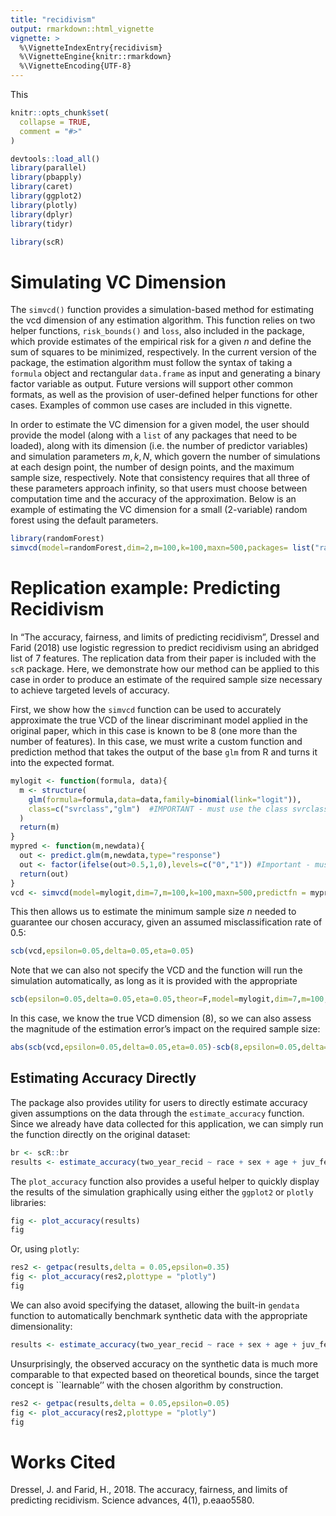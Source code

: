 ```yaml
---
title: "recidivism"
output: rmarkdown::html_vignette
vignette: >
  %\VignetteIndexEntry{recidivism}
  %\VignetteEngine{knitr::rmarkdown}
  %\VignetteEncoding{UTF-8}
---
```

This
```r
knitr::opts_chunk$set(
  collapse = TRUE,
  comment = "#>"
)
```
```r
devtools::load_all()
library(parallel)
library(pbapply)
library(caret)
library(ggplot2)
library(plotly)
library(dplyr)
library(tidyr)
```
```r

library(scR)
```

# Simulating VC Dimension

The `simvcd()` function provides a simulation-based method for estimating the vcd dimension of any estimation algorithm. This function relies on two helper functions, `risk_bounds()` and `loss`, also included in the package, which provide estimates of the empirical risk for a given $n$ and define the sum of squares to be minimized, respectively. In the current version of the package, the estimation algorithm must follow the syntax of taking a `formula` object and rectangular `data.frame` as input and generating a binary factor variable as output. Future versions will support other common formats, as well as the provision of user-defined helper functions for other cases. Examples of common use cases are included in this vignette. 

In order to estimate the VC dimension for a given model, the user should provide the model (along with a `list` of any packages that need to be loaded), along with its dimension (i.e. the number of predictor variables) and simulation parameters $m,k,N$, which govern the number of simulations at each design point, the number of design points, and the maximum sample size, respectively. Note that consistency requires that all three of these parameters approach infinity, so that users must choose between computation time and the accuracy of the approximation. Below is an example of estimating the VC dimension for a small (2-variable) random forest using the default parameters. 

```r
library(randomForest)
simvcd(model=randomForest,dim=2,m=100,k=100,maxn=500,packages= list("randomForest"))
```

# Replication example: Predicting Recidivism

In "The accuracy, fairness, and limits of predicting recidivism", Dressel and Farid (2018) use logistic regression to predict recidivism using an abridged list of 7 features. The replication data from their paper is included with the `scR` package. Here, we demonstrate how our method can be applied to this case in order to produce an estimate of the required sample size necessary to achieve targeted levels of accuracy.

First, we show how the `simvcd` function can be used to accurately approximate the true VCD of the linear discriminant model applied in the original paper, which in this case is known to be $8$ (one more than the number of features). In this case, we must write a custom function and prediction method that takes the output of the base `glm` from R and turns it into the expected format.

```r
mylogit <- function(formula, data){
  m <- structure(
    glm(formula=formula,data=data,family=binomial(link="logit")),
    class=c("svrclass","glm")  #IMPORTANT - must use the class svrclass to work correctly
  )
  return(m)
}
mypred <- function(m,newdata){
  out <- predict.glm(m,newdata,type="response")
  out <- factor(ifelse(out>0.5,1,0),levels=c("0","1")) #Important - must specify levels to account for possibility of all observations being classified into the same class in smaller samples
  return(out)
}
vcd <- simvcd(model=mylogit,dim=7,m=100,k=100,maxn=500,predictfn = mypred) #Takes about 20 minutes to run on mid-range test machine (Intel i5-11600K CPU)
```
This then allows us to estimate the minimum sample size $n$ needed to guarantee our chosen accuracy, given an assumed misclassification rate of $0.5$:

```r
scb(vcd,epsilon=0.05,delta=0.05,eta=0.05)
```
Note that we can also not specify the VCD and the function will run the simulation automatically, as long as it is provided with the appropriate
```r
scb(epsilon=0.05,delta=0.05,eta=0.05,theor=F,model=mylogit,dim=7,m=100,k=100,maxn=500,predictfn = mypred)
```
In this case, we know the true VCD dimension (8), so we can also assess the magnitude of the estimation error's impact on the required sample size:

```r
abs(scb(vcd,epsilon=0.05,delta=0.05,eta=0.05)-scb(8,epsilon=0.05,delta=0.05,eta=0.05))
```
## Estimating Accuracy Directly

The package also provides utility for users to directly estimate accuracy given assumptions on the data through the `estimate_accuracy` function. Since we already have data collected for this application, we can simply run the function directly on the original dataset:

```r
br <- scR::br
results <- estimate_accuracy(two_year_recid ~ race + sex + age + juv_fel_count + juv_misd_count + priors_count + charge_degree..misd.fel.,mylogit,br,predictfn = mypred)
```

The `plot_accuracy` function also provides a useful helper to quickly display the results of the simulation graphically using either the `ggplot2` or `plotly` libraries:

```r
fig <- plot_accuracy(results)
fig
```

Or, using `plotly`:

```r
res2 <- getpac(results,delta = 0.05,epsilon=0.35) 
fig <- plot_accuracy(res2,plottype = "plotly")
fig
```

We can also avoid specifying the dataset, allowing the built-in `gendata` function to automatically benchmark synthetic data with the appropriate dimensionality:

```r
results <- estimate_accuracy(two_year_recid ~ race + sex + age + juv_fel_count + juv_misd_count + priors_count + charge_degree..misd.fel.,mylogit,maxn=nrow(br),dim=7,predictfn = mypred)
```
Unsurprisingly, the observed accuracy on the synthetic data is much more comparable to that expected based on theoretical bounds, since the target concept is ``learnable'' with the chosen algorithm by construction.

```r
res2 <- getpac(results,delta = 0.05,epsilon=0.05) 
fig <- plot_accuracy(res2,plottype = "plotly")
fig
```
# Works Cited

Dressel, J. and Farid, H., 2018. The accuracy, fairness, and limits of predicting recidivism. Science advances, 4(1), p.eaao5580.